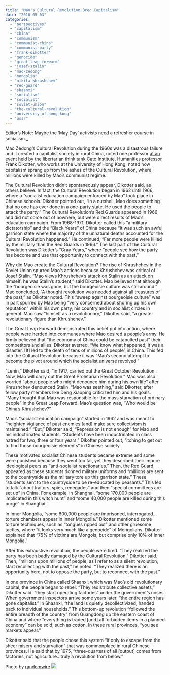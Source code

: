```yaml
---
title: "Mao's Cultural Revolution Bred Capitalism"
date: "2016-05-03"
categories: 
  - "perspectives"
  - "capitalism"
  - "china"
  - "communism"
  - "communist-china"
  - "communist-party"
  - "frank-dikotter"
  - "genocide"
  - "great-leap-forward"
  - "josef-stalin"
  - "mao-zedong"
  - "mongolia"
  - "nikita-khrushchev"
  - "red-guard"
  - "shaanxi"
  - "socialism"
  - "socialist"
  - "soviet-union"
  - "the-cultural-revolution"
  - "university-of-hong-kong"
  - "ussr"
---
```


Editor's Note: Maybe the 'May Day' activists need a refresher course in socialism._

Mao Zedong’s Cultural Revolution during the 1960s was a disastrous failure and it created a capitalist society in rural China, noted one professor [at an event](http://www.cato.org/events/cultural-revolution-peoples-history-1962-1976?utm_source=Cato+Institute+Emails&utm_campaign=c515736040-Cato-event&utm_medium=email&utm_term=0_395878584c-c515736040-142592869&goal=0_395878584c-c515736040-142592869&mc_cid=c515736040&mc_eid=86117e7b73) held by the libertarian think tank Cato Institute. Humanities professor Frank Dikotter, who works at the University of Hong Kong, noted how capitalism sprang up from the ashes of the Cultural Revolution, where millions were killed by Mao’s communist regime.

The Cultural Revolution didn’t spontaneously appear, Dikotter said, as others believe. In fact, the Cultural Revolution began in 1962 until 1966, where a “socialist education campaign enforced by Mao” took place in Chinese schools. Dikotter pointed out, “in a nutshell, Mao does something that no one has ever done in a one-party state. He used the people to attack the party.” The Cultural Revolution’s Red Guards appeared in 1966 and did not come out of nowhere, but were direct results of Mao’s education campaign. From 1968-1971, Dikotter called this “a military dictatorship” and the “Black Years” of China because “it was such an awful garrison state where the majority of the unnatural deaths accounted for the Cultural Revolution happened.” He continued, “Far more people were killed by the military than the Red Guards in 1966.” The last part of the Cultural Revolution was Dikotter’s “Gray Years,” where “people see how the party has become and use that opportunity to connect with the past.”

Why did Mao create the Cultural Revolution? The rise of Khrushchev in the Soviet Union spurred Mao’s actions because Khrushchev was critical of Josef Stalin. “Mao views Khrushchev’s attack on Stalin as an attack on himself; he was Stalin’s student,” said Dikotter. Mao believed that although the “bourgeoisie was gone, but the bourgeoisie culture was still around.” Mao concluded, “A thought revolution was needed against all treasures of the past,” as Dikotter noted. This “sweep against bourgeoisie culture” was in part spurred by Mao being “very concerned about shoring up his own reputation” within his own party, his country and in socialist circles in general. Mao saw “himself as a revolutionary,” Dikotter said, “a greater revolutionary figure than Khrushchev.”

The Great Leap Forward demonstrated this belief put into action, where people were herded into communes where Mao desired a people’s army. He firmly believed that “the economy of China could be catapulted past” their competitors and allies. Dikotter averred, “We know what happened; it was a disaster. \[It\] led to the death of tens of millions of people” in China. This fed into the Cultural Revolution because it was “Mao’s second attempt to become the pivot around which the socialist universe revolved.”

“Lenin,” Dikotter said, “in 1917, carried out the Great October Revolution. Now, Mao will carry out the Great Proletarian Revolution.” Mao was also worried “about people who might denounce him during his own life” after Khrushchev denounced Stalin. “Mao was seething,” said Dikotter, after fellow party members like Deng Xiaoping criticized him and his goals. “Many thought that Mao was responsible for the mass starvation of ordinary people” in the Great Leap Forward. Mao’s question was, “Who would be China’s Khrushchev?”

Mao’s “socialist education campaign” started in 1962 and was meant to “heighten vigilance of past enemies \[and\] make sure collectivism is maintained.” “But,” Dikotter said, “Repression is not enough” for Mao and his indoctrinated students. “Students have been indoctrinated in class hatred for two, three or four years,” Dikotter pointed out, “itching to get out to find those bourgeoisie elements” in Chinese society.

These motivated socialist Chinese students became extreme and some were punished because they went too far, yet they described their impure ideological peers as “anti-socialist reactionaries.” Then, the Red Guard appeared as these students donned military uniforms and “millions are sent to the countryside as the military tore up this garrison state.” These “students sent to the countryside to be re-educated by peasants.” This led to talk “about traitors, spies, renegades” and then “special committees are set up” in China. For example, in Shanghai, “some 170,000 people are implicated in this witch hunt” and “some 40,000 people are killed during this purge” in Shanghai.

In Inner Mongolia, “some 800,000 people are imprisoned, interrogated…torture chambers appear in Inner Mongolia.” Dikotter mentioned some torture techniques, such as “tongues ripped out” and other gruesome tactics, where “it looks very much like a genocide” of Mongolians. Dikotter explained that “75% of victims are Mongols, but comprise only 10% of Inner Mongolia.”

After this exhaustive revolution, the people were tired. “They realized the party has been badly damaged by the Cultural Revolution,” Dikotter said. Then, “millions upon millions of people, as I refer to as a silent revolution, start recollecting with the past,” he noted. “They realized there is an opportunity here, not to oppose the party, but to reconnect with the past.”

In one province in China called Shaanxi, which was Mao’s old revolutionary capital, the people began to rebel. “They redistribute collective assets,” Dikotter said, “they start operating factories” under the government’s noses. When government inspectors arrive some years later, “the entire region has gone capitalist.” In Shaanxi, “the land is quietly decollectivized, handed back to individual households.” This bottom-up revolution “followed the entire breadth of the country” from Guangdong up the eastern coast of China and where “everything is traded \[and\] all forbidden items in a planned economy” can be sold, such as cotton. In these rural provinces, “you see markets appear.”

Dikotter said that the people chose this system “if only to escape from the sheer misery and starvation” that was commonplace in rural Chinese provinces. He said that by 1975, “three-quarters of all \[output\] comes from factories, not agriculture…truly a revolution from below.”

Photo by [randomwire](http://www.flickr.com/photos/61683005@N00/565924862) [![](https://www.academia.org/wp-content/plugins/wp-inject/images/cc.png)](http://creativecommons.org/licenses/by-nc-sa/2.0/ "Attribution-NonCommercial-ShareAlike License")
